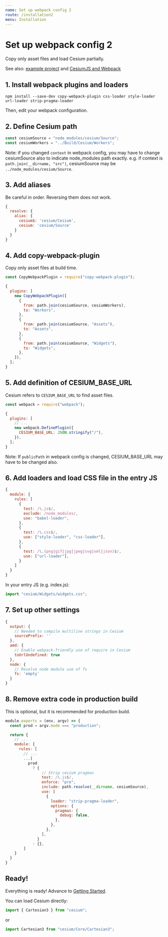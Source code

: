 ```yaml
---
name: Set up webpack config 2
route: /installation2
menu: Installation
---
```


# Set up webpack config 2

Copy only asset files and load Cesium partially.

See also: [example project](https://github.com/darwin-education/resium/tree/master/example/webpack.config.2.js) and [CesiumJS and Webpack](https://cesium.com/docs/tutorials/cesium-and-webpack/)

## 1. Install webpack plugins and loaders

```
npm install --save-dev copy-webpack-plugin css-loader style-loader url-loader strip-pragma-loader
```

Then, edit your webpack configuration.

## 2. Define Cesium path

```js
const cesiumSource = "node_modules/cesium/Source";
const cesiumWorkers = "../Build/Cesium/Workers";
```

Note: if you changed `context` in webpack config, you may have to change cesiumSource also to indicate node_modules path exactly. e.g. if context is `path.join(__dirname, "src")`, cesiumSource may be `../node_modules/cesium/Source`.

## 3. Add aliases

Be careful in order. Reversing them does not work.

```js
{
  resolve: {
    alias: {
      cesium$: 'cesium/Cesium',
      cesium: 'cesium/Source'
    }
  }
}
```

## 4. Add copy-webpack-plugin

Copy only asset files at build time.

```js
const CopyWebpackPlugin = require("copy-webpack-plugin");
```

```js
{
  plugins: [
    new CopyWebpackPlugin([
      {
        from: path.join(cesiumSource, cesiumWorkers),
        to: "Workers",
      },
      {
        from: path.join(cesiumSource, "Assets"),
        to: "Assets",
      },
      {
        from: path.join(cesiumSource, "Widgets"),
        to: "Widgets",
      },
    ]),
  ];
}
```

## 5. Add definition of CESIUM_BASE_URL

Cesium refers to `CESIUM_BASE_URL` to find asset files.

```js
const webpack = require("webpack");
```

```js
{
  plugins: [
    // ...
    new webpack.DefinePlugin({
      CESIUM_BASE_URL: JSON.stringify("/"),
    }),
  ];
}
```

Note: If `publicPath` in webpack config is changed, CESIUM_BASE_URL may have to be changed also.


## 6. Add loaders and load CSS file in the entry JS

```js
{
  module: {
    rules: [
      {
        test: /\.js$/,
        exclude: /node_modules/,
        use: "babel-loader",
      },
      {
        test: /\.css$/,
        use: ["style-loader", "css-loader"],
      },
      {
        test: /\.(png|gif|jpg|jpeg|svg|xml|json)$/,
        use: ["url-loader"],
      }
    ]
  }
}
```

In your entry JS (e.g. index.js):

```js
import "cesium/Widgets/widgets.css";
```

## 7. Set up other settings

```js
{
  output: {
    // Needed to compile multiline strings in Cesium
    sourcePrefix: ''
  },
  amd: {
    // Enable webpack-friendly use of require in Cesium
    toUrlUndefined: true
  },
  node: {
    // Resolve node module use of fs
    fs: 'empty'
  }
}
```

## 8. Remove extra code in production build

This is optional, but it is recommended for production build.

```js
module.exports = (env, argv) => {
  const prod = argv.mode === "production";

  return {
    // ...
    module: {
      rules: [
        // ...
        ...[
          prod
            ? {
                // Strip cesium pragmas
                test: /\.js$/,
                enforce: "pre",
                include: path.resolve(__dirname, cesiumSource),
                use: [
                  {
                    loader: "strip-pragma-loader",
                    options: {
                      pragmas: {
                        debug: false,
                      },
                    },
                  },
                ],
              }
            : {},
        ]
    }
  }
}
```

## Ready!

Everything is ready! Advance to [Getting Started](/getting_started).

You can load Cesium directly:

```js
import { Cartesian3 } from "cesium";
```

or

```js
import Cartesian3 from "cesium/Core/Cartesian3";
```
